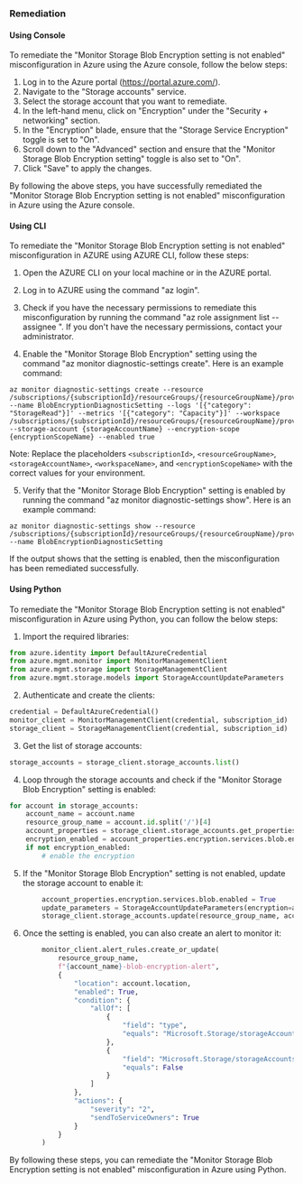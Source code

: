 ### Remediation

#### Using Console

To remediate the "Monitor Storage Blob Encryption setting is not enabled" misconfiguration in Azure using the Azure console, follow the below steps:

1. Log in to the Azure portal (https://portal.azure.com/).
2. Navigate to the "Storage accounts" service.
3. Select the storage account that you want to remediate.
4. In the left-hand menu, click on "Encryption" under the "Security + networking" section.
5. In the "Encryption" blade, ensure that the "Storage Service Encryption" toggle is set to "On".
6. Scroll down to the "Advanced" section and ensure that the "Monitor Storage Blob Encryption setting" toggle is also set to "On".
7. Click "Save" to apply the changes.

By following the above steps, you have successfully remediated the "Monitor Storage Blob Encryption setting is not enabled" misconfiguration in Azure using the Azure console.

#### Using CLI

To remediate the "Monitor Storage Blob Encryption setting is not enabled" misconfiguration in AZURE using AZURE CLI, follow these steps:

1. Open the AZURE CLI on your local machine or in the AZURE portal.

2. Log in to AZURE using the command "az login".

3. Check if you have the necessary permissions to remediate this misconfiguration by running the command "az role assignment list --assignee <your email address or object ID>". If you don't have the necessary permissions, contact your administrator.

4. Enable the "Monitor Storage Blob Encryption" setting using the command "az monitor diagnostic-settings create". Here is an example command:

```
az monitor diagnostic-settings create --resource /subscriptions/{subscriptionId}/resourceGroups/{resourceGroupName}/providers/Microsoft.Storage/storageAccounts/{storageAccountName} --name BlobEncryptionDiagnosticSetting --logs '[{"category": "StorageRead"}]' --metrics '[{"category": "Capacity"}]' --workspace /subscriptions/{subscriptionId}/resourceGroups/{resourceGroupName}/providers/Microsoft.OperationalInsights/workspaces/{workspaceName} --storage-account {storageAccountName} --encryption-scope {encryptionScopeName} --enabled true
```

Note: Replace the placeholders `<subscriptionId>`, `<resourceGroupName>`, `<storageAccountName>`, `<workspaceName>`, and `<encryptionScopeName>` with the correct values for your environment.

5. Verify that the "Monitor Storage Blob Encryption" setting is enabled by running the command "az monitor diagnostic-settings show". Here is an example command:

```
az monitor diagnostic-settings show --resource /subscriptions/{subscriptionId}/resourceGroups/{resourceGroupName}/providers/Microsoft.Storage/storageAccounts/{storageAccountName} --name BlobEncryptionDiagnosticSetting
```

If the output shows that the setting is enabled, then the misconfiguration has been remediated successfully.

#### Using Python

To remediate the "Monitor Storage Blob Encryption setting is not enabled" misconfiguration in Azure using Python, you can follow the below steps:

1. Import the required libraries:

```python
from azure.identity import DefaultAzureCredential
from azure.mgmt.monitor import MonitorManagementClient
from azure.mgmt.storage import StorageManagementClient
from azure.mgmt.storage.models import StorageAccountUpdateParameters
```

2. Authenticate and create the clients:

```python
credential = DefaultAzureCredential()
monitor_client = MonitorManagementClient(credential, subscription_id)
storage_client = StorageManagementClient(credential, subscription_id)
```

3. Get the list of storage accounts:

```python
storage_accounts = storage_client.storage_accounts.list()
```

4. Loop through the storage accounts and check if the "Monitor Storage Blob Encryption" setting is enabled:

```python
for account in storage_accounts:
    account_name = account.name
    resource_group_name = account.id.split('/')[4]
    account_properties = storage_client.storage_accounts.get_properties(resource_group_name, account_name)
    encryption_enabled = account_properties.encryption.services.blob.enabled
    if not encryption_enabled:
        # enable the encryption
```

5. If the "Monitor Storage Blob Encryption" setting is not enabled, update the storage account to enable it:

```python
        account_properties.encryption.services.blob.enabled = True
        update_parameters = StorageAccountUpdateParameters(encryption=account_properties.encryption)
        storage_client.storage_accounts.update(resource_group_name, account_name, update_parameters)
```

6. Once the setting is enabled, you can also create an alert to monitor it:

```python
        monitor_client.alert_rules.create_or_update(
            resource_group_name,
            f"{account_name}-blob-encryption-alert",
            {
                "location": account.location,
                "enabled": True,
                "condition": {
                    "allOf": [
                        {
                            "field": "type",
                            "equals": "Microsoft.Storage/storageAccounts/blobServices"
                        },
                        {
                            "field": "Microsoft.Storage/storageAccounts/blobServices/encryption.services.blob.enabled",
                            "equals": False
                        }
                    ]
                },
                "actions": {
                    "severity": "2",
                    "sendToServiceOwners": True
                }
            }
        )
```

By following these steps, you can remediate the "Monitor Storage Blob Encryption setting is not enabled" misconfiguration in Azure using Python.

